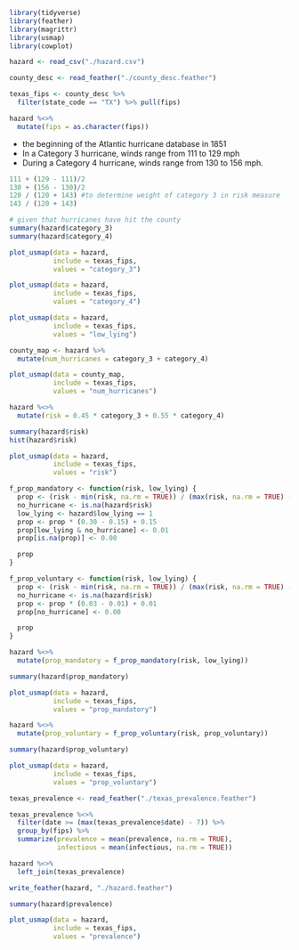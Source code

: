 
```r
library(tidyverse)
library(feather)
library(magrittr)
library(usmap)
library(cowplot)
```

```r
hazard <- read_csv("./hazard.csv")

county_desc <- read_feather("./county_desc.feather")

texas_fips <- county_desc %>% 
  filter(state_code == "TX") %>% pull(fips)

hazard %<>% 
  mutate(fips = as.character(fips))
```

* the beginning of the Atlantic hurricane database in 1851
* In a Category 3 hurricane, winds range from 111 to 129 mph
* During a Category 4 hurricane, winds range from 130 to 156 mph.

```r
111 + (129 - 111)/2
130 + (156 - 130)/2
120 / (120 + 143) #to determine weight of category 3 in risk measure
143 / (120 + 143)
```


```r
# given that hurricanes have hit the county
summary(hazard$category_3)
summary(hazard$category_4)
```

```r
plot_usmap(data = hazard, 
           include = texas_fips,
           values = "category_3")
```

```r
plot_usmap(data = hazard, 
           include = texas_fips,
           values = "category_4")
```

```r
plot_usmap(data = hazard, 
           include = texas_fips,
           values = "low_lying")
```

```r
county_map <- hazard %>% 
  mutate(num_hurricanes = category_3 + category_4)

plot_usmap(data = county_map, 
           include = texas_fips,
           values = "num_hurricanes")
```


```r
hazard %<>% 
  mutate(risk = 0.45 * category_3 + 0.55 * category_4)

summary(hazard$risk)
hist(hazard$risk)

plot_usmap(data = hazard, 
           include = texas_fips,
           values = "risk")
```

```r
f_prop_mandatory <- function(risk, low_lying) {
  prop <- (risk - min(risk, na.rm = TRUE)) / (max(risk, na.rm = TRUE) - min(risk, na.rm = TRUE))
  no_hurricane <- is.na(hazard$risk)
  low_lying <- hazard$low_lying == 1
  prop <- prop * (0.30 - 0.15) + 0.15
  prop[low_lying & no_hurricane] <- 0.01
  prop[is.na(prop)] <- 0.00

  prop
}

f_prop_voluntary <- function(risk, low_lying) {
  prop <- (risk - min(risk, na.rm = TRUE)) / (max(risk, na.rm = TRUE) - min(risk, na.rm = TRUE))
  no_hurricane <- is.na(hazard$risk)
  prop <- prop * (0.03 - 0.01) + 0.01
  prop[no_hurricane] <- 0.00

  prop
}
```

```r
hazard %<>% 
  mutate(prop_mandatory = f_prop_mandatory(risk, low_lying))

summary(hazard$prop_mandatory)

plot_usmap(data = hazard, 
           include = texas_fips,
           values = "prop_mandatory")
```

```r
hazard %<>% 
  mutate(prop_voluntary = f_prop_voluntary(risk, prop_voluntary))

summary(hazard$prop_voluntary)

plot_usmap(data = hazard, 
           include = texas_fips,
           values = "prop_voluntary")
```

```r
texas_prevalence <- read_feather("./texas_prevalence.feather")

texas_prevalence %<>%
  filter(date >= (max(texas_prevalence$date) - 7)) %>%
  group_by(fips) %>%
  summarize(prevalence = mean(prevalence, na.rm = TRUE),
            infectious = mean(infectious, na.rm = TRUE))

hazard %<>% 
  left_join(texas_prevalence)

write_feather(hazard, "./hazard.feather")

summary(hazard$prevalence)

plot_usmap(data = hazard, 
           include = texas_fips,
           values = "prevalence")
```
